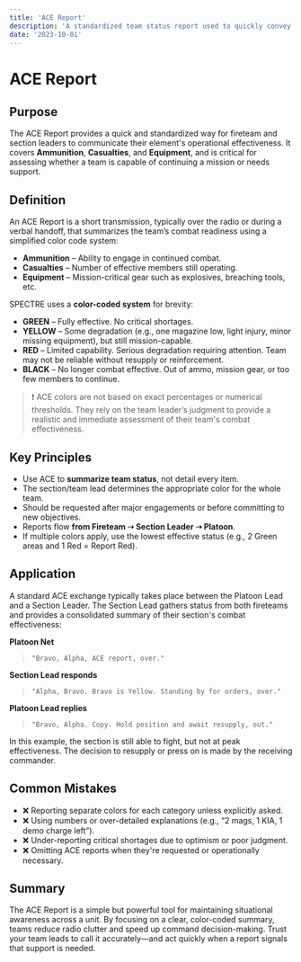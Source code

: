 ```yaml
---
title: 'ACE Report'
description: 'A standardized team status report used to quickly convey combat effectiveness using color-coded shorthand.'
date: '2023-10-01'
---
```


# ACE Report

## Purpose

The ACE Report provides a quick and standardized way for fireteam and section leaders to communicate their element's operational effectiveness. It covers **Ammunition**, **Casualties**, and **Equipment**, and is critical for assessing whether a team is capable of continuing a mission or needs support.

## Definition

An ACE Report is a short transmission, typically over the radio or during a verbal handoff, that summarizes the team’s combat readiness using a simplified color code system:

- **Ammunition** – Ability to engage in continued combat.
- **Casualties** – Number of effective members still operating.
- **Equipment** – Mission-critical gear such as explosives, breaching tools, etc.

SPECTRE uses a **color-coded system** for brevity:

- **GREEN** – Fully effective. No critical shortages.
- **YELLOW** – Some degradation (e.g., one magazine low, light injury, minor missing equipment), but still mission-capable.
- **RED** – Limited capability. Serious degradation requiring attention. Team may not be reliable without resupply or reinforcement.
- **BLACK** – No longer combat effective. Out of ammo, mission gear, or too few members to continue.

> ❗ ACE colors are not based on exact percentages or numerical thresholds. They rely on the team leader’s judgment to provide a realistic and immediate assessment of their team's combat effectiveness.

## Key Principles

- Use ACE to **summarize team status**, not detail every item.
- The section/team lead determines the appropriate color for the whole team.
- Should be requested after major engagements or before committing to new objectives.
- Reports flow **from Fireteam ➝ Section Leader ➝ Platoon**.
- If multiple colors apply, use the lowest effective status (e.g., 2 Green areas and 1 Red = Report Red).

## Application

A standard ACE exchange typically takes place between the Platoon Lead and a Section Leader. The Section Lead gathers status from both fireteams and provides a consolidated summary of their section's combat effectiveness:

**Platoon Net**

> `"Bravo, Alpha, ACE report, over."`

**Section Lead responds**

> `"Alpha, Bravo. Bravo is Yellow. Standing by for orders, over."`

**Platoon Lead replies**

> `"Bravo, Alpha. Copy. Hold position and await resupply, out."`

In this example, the section is still able to fight, but not at peak effectiveness. The decision to resupply or press on is made by the receiving commander.

## Common Mistakes

- ❌ Reporting separate colors for each category unless explicitly asked.
- ❌ Using numbers or over-detailed explanations (e.g., “2 mags, 1 KIA, 1 demo charge left”).
- ❌ Under-reporting critical shortages due to optimism or poor judgment.
- ❌ Omitting ACE reports when they're requested or operationally necessary.

## Summary

The ACE Report is a simple but powerful tool for maintaining situational awareness across a unit. By focusing on a clear, color-coded summary, teams reduce radio clutter and speed up command decision-making. Trust your team leads to call it accurately—and act quickly when a report signals that support is needed.
